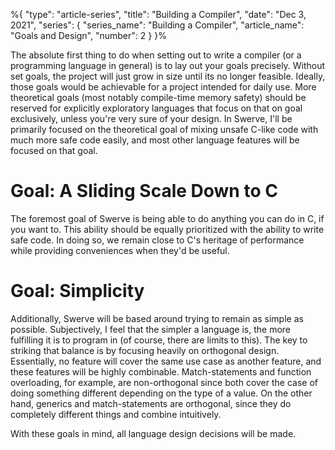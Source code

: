 %{
    "type": "article-series",
    "title": "Building a Compiler",
    "date": "Dec 3, 2021",
    "series": {
        "series_name": "Building a Compiler",
        "article_name": "Goals and Design",
        "number": 2
    }
}%


The absolute first thing to do when setting out to write a compiler (or a programming language in general) is to lay
out your goals precisely. Without set goals, the project will just grow in size until its no longer feasible. Ideally,
those goals would be achievable for a project intended for daily use. More theoretical goals (most notably compile-time 
memory safety) should be reserved for explicitly exploratory languages that focus on that on goal exclusively, unless 
you're very sure of your design. In Swerve, I'll be primarily focused on the theoretical goal of mixing unsafe
C-like code with much more safe code easily, and most other language features will be focused on that goal. 

# Goal: A Sliding Scale Down to C

The foremost goal of Swerve is being able to do anything you can do in C, if you want to. This ability should be 
equally prioritized with the ability to write safe code. In doing so, we remain close to C's heritage of performance 
while providing conveniences when they'd be useful.

# Goal: Simplicity

Additionally, Swerve will be based around trying to remain as simple as possible. Subjectively, I feel that
the simpler a language is, the more fulfilling it is to program in (of course, there are limits to this). The key to striking
that balance is by focusing heavily on orthogonal design. Essentially, no feature will cover the same use case as another 
feature, and these features will be highly combinable. Match-statements and function overloading, for example, are 
non-orthogonal since both cover the case of doing something different depending on the type of a value. On the other
hand, generics and match-statements are orthogonal, since they do completely different things and combine intuitively.

With these goals in mind, all language design decisions will be made.